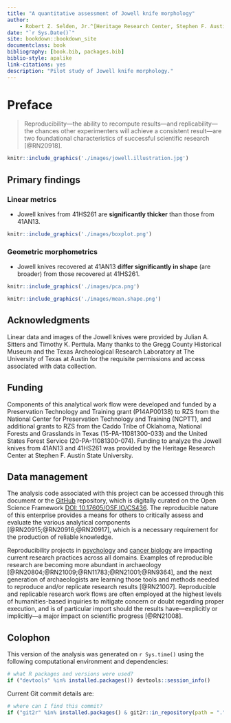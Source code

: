 ```yaml
--- 
title: "A quantitative assessment of Jowell knife morphology"
author: 
    - Robert Z. Selden, Jr.^[Heritage Research Center, Stephen F. Austin State University; Department of Biology, Stephen F. Austin State University; and Cultural Heritage Department, Jean Monnet University, zselden@sfasu.edu]
date: "`r Sys.Date()`"
site: bookdown::bookdown_site
documentclass: book
bibliography: [book.bib, packages.bib]
biblio-style: apalike
link-citations: yes
description: "Pilot study of Jowell knife morphology."
---
```


# Preface {-}

>Reproducibility---the ability to recompute results---and replicability---the chances other experimenters will achieve a consistent result---are two foundational characteristics of successful scientific research [@RN20918].

```r
knitr::include_graphics('./images/jowell.illustration.jpg')
```

## Primary findings

### Linear metrics

 - Jowell knives from 41HS261 are **significantly thicker** than those from 41AN13.
 
```r
knitr::include_graphics('./images/boxplot.png')
```
 
### Geometric morphometrics

 - Jowell knives recovered at 41AN13 **differ significantly in shape** (are broader) from those recovered at 41HS261.
 
```r
knitr::include_graphics('./images/pca.png')
```

```r
knitr::include_graphics('./images/mean.shape.png')
```

## Acknowledgments

Linear data and images of the Jowell knives were provided by Julian A. Sitters and Timothy K. Perttula. Many thanks to the Gregg County Historical Museum and the Texas Archeological Research Laboratory at The University of Texas at Austin for the requisite permissions and access associated with data collection.

## Funding {-}

Components of this analytical work flow were developed and funded by a Preservation Technology and Training grant (P14AP00138) to RZS from the National Center for Preservation Technology and Training (NCPTT), and additional grants to RZS from the Caddo Tribe of Oklahoma, National Forests and Grasslands in Texas (15-PA-11081300-033) and the United States Forest Service (20-PA-11081300-074). Funding to analyze the Jowell knives from 41AN13 and 41HS261 was provided by the Heritage Research Center at Stephen F. Austin State University.

## Data management

The analysis code associated with this project can be accessed through this document or the [GitHub](https://github.com/seldenlab/jowell) repository, which is digitally curated on the Open Science Framework [DOI: 10.17605/OSF.IO/CS436](https://osf.io/cs436/). The reproducible nature of this enterprise provides a means for others to critically assess and evaluate the various analytical components [@RN20915;@RN20916;@RN20917], which is a necessary requirement for the production of reliable knowledge.

Reproducibility projects in [psychology](https://osf.io/ezcuj/) and [cancer biology](https://www.cos.io/rpcb) are impacting current research practices across all domains. Examples of reproducible research are becoming more abundant in archaeology [@RN20804;@RN21009;@RN11783;@RN21001;@RN9364], and the next generation of archaeologists are learning those tools and methods needed to reproduce and/or replicate research results [@RN21007]. Reproducible and replicable research work flows are often employed at the highest levels of humanities-based inquiries to mitigate concern or doubt regarding proper execution, and is of particular import should the results have---explicitly or implicitly---a major impact on scientific progress [@RN21008].

## Colophon

This version of the analysis was generated on `r Sys.time()` using the following computational environment and dependencies: 

```r
# what R packages and versions were used?
if ("devtools" %in% installed.packages()) devtools::session_info()
```

Current Git commit details are:

```r
# where can I find this commit? 
if ("git2r" %in% installed.packages() & git2r::in_repository(path = ".")) git2r::repository(here::here())  
```
